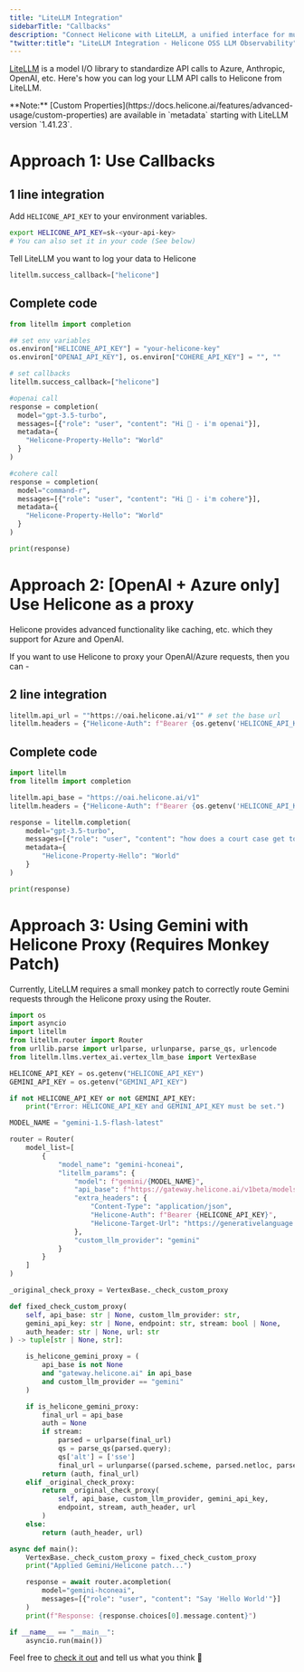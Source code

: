 ```yaml
---
title: "LiteLLM Integration"
sidebarTitle: "Callbacks"
description: "Connect Helicone with LiteLLM, a unified interface for multiple LLM providers. Standardize logging and monitoring across various AI models with simple callback or proxy setup."
"twitter:title": "LiteLLM Integration - Helicone OSS LLM Observability"
---
```


[LiteLLM](https://github.com/BerriAI/litellm) is a model I/O library to standardize API calls to Azure, Anthropic, OpenAI, etc. Here's how you can log your LLM API calls to Helicone from LiteLLM.

<Note>
  **Note:** [Custom
  Properties](https://docs.helicone.ai/features/advanced-usage/custom-properties)
  are available in `metadata` starting with LiteLLM version `1.41.23`.
</Note>

<Tabs>
  <Tab title="Python">

# Approach 1: Use Callbacks

## 1 line integration

Add `HELICONE_API_KEY` to your environment variables.

```bash
export HELICONE_API_KEY=sk-<your-api-key>
# You can also set it in your code (See below)
```

Tell LiteLLM you want to log your data to Helicone

```python
litellm.success_callback=["helicone"]
```

## Complete code

```python
from litellm import completion

## set env variables
os.environ["HELICONE_API_KEY"] = "your-helicone-key"
os.environ["OPENAI_API_KEY"], os.environ["COHERE_API_KEY"] = "", ""

# set callbacks
litellm.success_callback=["helicone"]

#openai call
response = completion(
  model="gpt-3.5-turbo",
  messages=[{"role": "user", "content": "Hi 👋 - i'm openai"}],
  metadata={
    "Helicone-Property-Hello": "World"
  }
)

#cohere call
response = completion(
  model="command-r",
  messages=[{"role": "user", "content": "Hi 👋 - i'm cohere"}],
  metadata={
    "Helicone-Property-Hello": "World"
  }
)

print(response)
```

# Approach 2: [OpenAI + Azure only] Use Helicone as a proxy

Helicone provides advanced functionality like caching, etc. which they support for Azure and OpenAI.

If you want to use Helicone to proxy your OpenAI/Azure requests, then you can -

## 2 line integration

```python
litellm.api_url = ""https://oai.helicone.ai/v1"" # set the base url
litellm.headers = {"Helicone-Auth": f"Bearer {os.getenv('HELICONE_API_KEY')}"} # set your headers
```

## Complete code

```python
import litellm
from litellm import completion

litellm.api_base = "https://oai.helicone.ai/v1"
litellm.headers = {"Helicone-Auth": f"Bearer {os.getenv('HELICONE_API_KEY')}"}

response = litellm.completion(
    model="gpt-3.5-turbo",
    messages=[{"role": "user", "content": "how does a court case get to the Supreme Court?"}],
    metadata={
        "Helicone-Property-Hello": "World"
    }
)

print(response)
```

# Approach 3: Using Gemini with Helicone Proxy (Requires Monkey Patch)

Currently, LiteLLM requires a small monkey patch to correctly route Gemini requests through the Helicone proxy using the Router.

```python
import os
import asyncio
import litellm
from litellm.router import Router
from urllib.parse import urlparse, urlunparse, parse_qs, urlencode
from litellm.llms.vertex_ai.vertex_llm_base import VertexBase

HELICONE_API_KEY = os.getenv("HELICONE_API_KEY")
GEMINI_API_KEY = os.getenv("GEMINI_API_KEY")

if not HELICONE_API_KEY or not GEMINI_API_KEY:
    print("Error: HELICONE_API_KEY and GEMINI_API_KEY must be set.")

MODEL_NAME = "gemini-1.5-flash-latest"

router = Router(
    model_list=[
        {
            "model_name": "gemini-hconeai",
            "litellm_params": {
                "model": f"gemini/{MODEL_NAME}",
                "api_base": f"https://gateway.helicone.ai/v1beta/models/{MODEL_NAME}:generateContent?key={GEMINI_API_KEY}",
                "extra_headers": {
                    "Content-Type": "application/json",
                    "Helicone-Auth": f"Bearer {HELICONE_API_KEY}",
                    "Helicone-Target-Url": "https://generativelanguage.googleapis.com"
                },
                "custom_llm_provider": "gemini"
            }
        }
    ]
)

_original_check_proxy = VertexBase._check_custom_proxy

def fixed_check_custom_proxy(
    self, api_base: str | None, custom_llm_provider: str,
    gemini_api_key: str | None, endpoint: str, stream: bool | None,
    auth_header: str | None, url: str
) -> tuple[str | None, str]:

    is_helicone_gemini_proxy = (
        api_base is not None
        and "gateway.helicone.ai" in api_base
        and custom_llm_provider == "gemini"
    )

    if is_helicone_gemini_proxy:
        final_url = api_base
        auth = None
        if stream:
            parsed = urlparse(final_url)
            qs = parse_qs(parsed.query);
            qs['alt'] = ['sse']
            final_url = urlunparse((parsed.scheme, parsed.netloc, parsed.path, parsed.params, urlencode(qs, doseq=True), parsed.fragment))
        return (auth, final_url)
    elif _original_check_proxy:
        return _original_check_proxy(
            self, api_base, custom_llm_provider, gemini_api_key,
            endpoint, stream, auth_header, url
        )
    else:
        return (auth_header, url)

async def main():
    VertexBase._check_custom_proxy = fixed_check_custom_proxy
    print("Applied Gemini/Helicone patch...")

    response = await router.acompletion(
        model="gemini-hconeai",
        messages=[{"role": "user", "content": "Say 'Hello World'"}]
    )
    print(f"Response: {response.choices[0].message.content}")

if __name__ == "__main__":
    asyncio.run(main())
```

</Tab>
</Tabs>

Feel free to [check it out](https://github.com/BerriAI/litellm) and tell us what you think 👋
